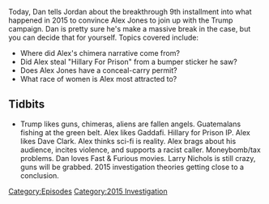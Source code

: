 {{DEFAULTSORT:
    #_EPISODE_0064:Aug 27-Sep 1, 2015
}}{{Episode
    | title             = Aug 27-Sep 1, 2015
    | caption           = Listen to this episode on [https://knowledgefight.libsyn.com/knowledge-fight-aug-27-sep-1-2015 Libsyn] [https://open.spotify.com/episode/6NC2qRyeOdKssTIY6zEYv4 Spotify], Read the [[Transcript/64: Aug 27-Sep 1, 2015|Unofficial Transcript]]
    | episodeNumber     = 64
    | length            = 02:53:00
    | airDate           = July 17, 2017
    | coverageStartDate = August 27, 2015
    | coverageEndDate   = September 1, 2015
    | episodeType       = [[:Category:2015 Investigation|2015 Investigation]]
    | appearance        = [[Steve Quayle]], [[Peter Schiff]], [[Aldous Huxley]], [[Larry Nichols]]
    | beverage          = Nestle Milo
    | oocDrop           = Larry Nichols says that if the information is out, it's because "they" want it out.
    | previousEpisode   = [[63: July 12, 2017]]
    | nextEpisode       = [[65: September 2-4, 2015]]
}}

{{Stub}}

Today, Dan tells Jordan about the breakthrough 9th installment into what happened in 2015 to convince Alex Jones to join up with the Trump campaign. Dan is pretty sure he's make a massive break in the case, but you can decide that for yourself. Topics covered include:

*Where did Alex's chimera narrative come from?
*Did Alex steal "Hillary For Prison" from a bumper sticker he saw?
*Does Alex Jones have a conceal-carry permit?
*What race of women is Alex most attracted to?

==Tidbits==

*Trump likes guns, chimeras, aliens are fallen angels. Guatemalans fishing at the green belt. Alex likes Gaddafi. Hillary for Prison IP. Alex likes Dave Clark. Alex thinks sci-fi is reality. Alex brags about his audience, incites violence, and supports a racist caller. Moneybomb/tax problems. Dan loves Fast & Furious movies. Larry Nichols is still crazy, guns will be grabbed. 2015 investigation theories getting close to a conclusion.

[[Category:Episodes]]
[[Category:2015 Investigation]]
